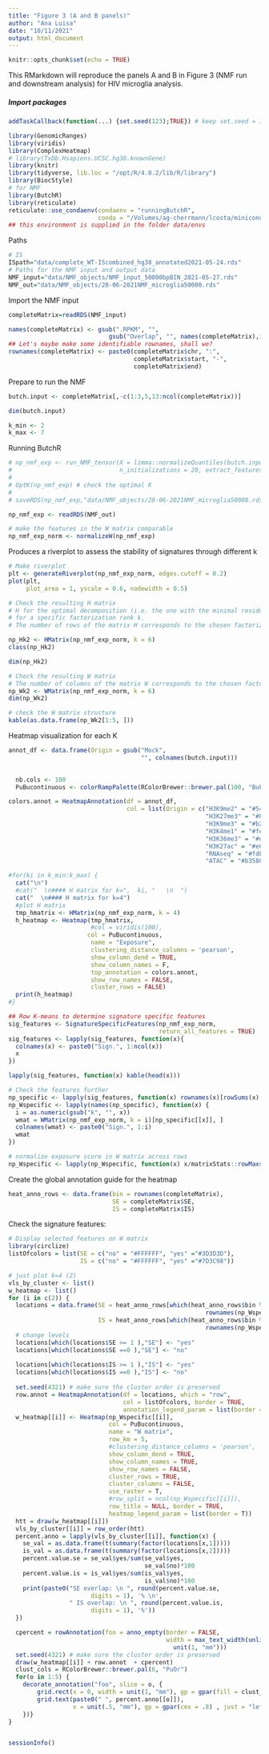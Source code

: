 ```yaml
---
title: "Figure 3 (A and B panels)"
author: "Ana Luisa"
date: "10/11/2021"
output: html_document
---
```


```r
knitr::opts_chunk$set(echo = TRUE)
```

This RMarkdown will reproduce the panels A and B in Figure 3 (NMF run and downstream analysis) for HIV microglia analysis. 


##### Import packages
```r
addTaskCallback(function(...) {set.seed(123);TRUE}) # keep set.seed = 123 in all functions

library(GenomicRanges)
library(viridis)
library(ComplexHeatmap)
# library(TxDb.Hsapiens.UCSC.hg38.knownGene)
library(knitr)
library(tidyverse, lib.loc = "/opt/R/4.0.2/lib/R/library")
library(BiocStyle)
# for NMF
library(ButchR)
library(reticulate)
reticulate::use_condaenv(condaenv = "runningButchR", 
                         conda = "/Volumes/ag-cherrmann/lcosta/miniconda/conda_curry/conda/bin/conda", required = TRUE)
## this environment is supplied in the folder data/envs
```

Paths   
```r
# IS
ISpath="data/complete_WT-IScombined_hg38_annotated2021-05-24.rds"
# Paths for the NMF input and output data
NMF_input="data/NMF_objects/NMF_input_50000bpBIN_2021-05-27.rds"
NMF_out="data/NMF_objects/28-06-2021NMF_microglia50000.rds"
```
  
Import the NMF input  
```r
completeMatrix=readRDS(NMF_input)

names(completeMatrix) <- gsub(".RPKM", "", 
                            gsub("Overlap", "", names(completeMatrix),ignore.case = T))
## Let's maybe make some identifiable rownames, shall we?
rownames(completeMatrix) <- paste0(completeMatrix$chr, ":",
                                   completeMatrix$start, "-",
                                   completeMatrix$end)
```

Prepare to run the NMF
```r
butch.input <- completeMatrix[,-c(1:3,5,13:ncol(completeMatrix))]

dim(butch.input)

k_min <- 2
k_max <- 7
```

Running ButchR  
```r
# np_nmf_exp <- run_NMF_tensor(X = limma::normalizeQuantiles(butch.input), ranks = k_min:k_max, method = "NMF", 
#                              n_initializations = 20, extract_features = TRUE)
# 
# OptK(np_nmf_exp) # check the optimal K
# 
# saveRDS(np_nmf_exp,"data/NMF_objects/28-06-2021NMF_microglia50000.rds")

np_nmf_exp <- readRDS(NMF_out)
```  

```r
# make the features in the W matrix comparable
np_nmf_exp_norm <- normalizeW(np_nmf_exp)
```

Produces a riverplot to assess the stability of signatures through different k 
```r
# Make riverplot
plt <- generateRiverplot(np_nmf_exp_norm, edges.cutoff = 0.2)
plot(plt, 
     plot_area = 1, yscale = 0.6, nodewidth = 0.5)
```

```r
# Check the resulting H matrix
# H for the optimal decomposition (i.e. the one with the minimal residual) 
# for a specific factorization rank k. 
# The number of rows of the matrix H corresponds to the chosen factorization rank.

np_Hk2 <- HMatrix(np_nmf_exp_norm, k = 6)
class(np_Hk2)

dim(np_Hk2)

# Check the resulting W matrix
# The number of columns of the matrix W corresponds to the chosen factorization rank.
np_Wk2 <- WMatrix(np_nmf_exp_norm, k = 6)
dim(np_Wk2)

# check the W matrix structure
kable(as.data.frame(np_Wk2[1:5, ]))
```



Heatmap visualization for each K
```r
annot_df <- data.frame(Origin = gsub("Mock",
                                     "", colnames(butch.input)))
                       

  nb.cols <- 100
  PuBucontinuous <- colorRampPalette(RColorBrewer::brewer.pal(100, "BuPu"))(nb.cols)

colors.annot = HeatmapAnnotation(df = annot_df, 
                                 col = list(Origin = c("H3K9me2" = "#542788", 
                                                       "H3K27me3" = "#8073ac",
                                                       "H3K9me3" = "#b2abd2",
                                                       "H3K4me1" = "#fee0b6",
                                                       "H3K36me3" = "#d8daeb",
                                                       "H3K27ac" = "#e08214",
                                                       "RNAseq" = "#fdb863",
                                                       "ATAC" = "#b35806")))

#for(ki in k_min:k_max) {
  cat("\n")
  #cat("  \n#### H matrix for k=",  ki, "   \n  ")
  cat("  \n#### H matrix for k=4")
  #plot H matrix
  tmp_hmatrix <- HMatrix(np_nmf_exp_norm, k = 4)
  h_heatmap <- Heatmap(tmp_hmatrix,
                       #col = viridis(100),
                      col = PuBucontinuous,
                       name = "Exposure",
                       clustering_distance_columns = 'pearson',
                       show_column_dend = TRUE,
                       show_column_names = F,
                       top_annotation = colors.annot,
                       show_row_names = FALSE,
                       cluster_rows = FALSE)
  print(h_heatmap)
#}
```
  
```r
## Row K-means to determine signature specific features
sig_features <- SignatureSpecificFeatures(np_nmf_exp_norm, 
                                          return_all_features = TRUE)
sig_features <- lapply(sig_features, function(x){
  colnames(x) <- paste0("Sign.", 1:ncol(x))
  x
})

lapply(sig_features, function(x) kable(head(x)))
```


```r
# Check the features further
np_specific <- lapply(sig_features, function(x) rownames(x)[rowSums(x) == 1])
np_Wspecific <- lapply(names(np_specific), function(x) {
  i = as.numeric(gsub("k", "", x))
  wmat = WMatrix(np_nmf_exp_norm, k = i)[np_specific[[x]], ]
  colnames(wmat) <- paste0("Sign.", 1:i)
  wmat
})

# normalize exposure score in W matrix across rows
np_Wspecific <- lapply(np_Wspecific, function(x) x/matrixStats::rowMaxs(x))
```
  
Create the global annotation guide for the heatmap
```r
heat_anno_rows <- data.frame(bin = rownames(completeMatrix),
                             SE = completeMatrix$SE,
                             IS = completeMatrix$IS)
```  
  
Check the signature features:
```r
# Display selected features on W matrix
library(circlize)
listOfcolors = list(SE = c("no" = "#FFFFFF", "yes" ="#3D3D3D"), 
                    IS = c("no" = "#FFFFFF", "yes" ="#7D3C98"))

# just plot k=4 (2)
vls_by_cluster <- list()
w_heatmap <- list()
for (i in c(2)) {
  locations = data.frame(SE = heat_anno_rows[which(heat_anno_rows$bin %in% 
                                                       rownames(np_Wspecific[[i]])),]$SE,
                         IS = heat_anno_rows[which(heat_anno_rows$bin %in% 
                                                       rownames(np_Wspecific[[i]])),]$IS)
  # change levels
  locations[which(locations$SE >= 1 ),"SE"] <- "yes"
  locations[which(locations$SE ==0 ),"SE"] <- "no"
  
  locations[which(locations$IS >= 1 ),"IS"] <- "yes"
  locations[which(locations$IS ==0 ),"IS"] <- "no"
  
  set.seed(4321) # make sure the cluster order is preserved
  row.annot = HeatmapAnnotation(df = locations, which = "row",
                                col = listOfcolors, border = TRUE, 
                                annotation_legend_param = list(border = T))
  w_heatmap[[i]] <- Heatmap(np_Wspecific[[i]], 
                            col = PuBucontinuous,
                            name = "W matrix",
                            row_km = 5,
                            #clustering_distance_columns = 'pearson',
                            show_column_dend = TRUE,
                            show_column_names = TRUE,
                            show_row_names = FALSE,
                            cluster_rows = TRUE,
                            cluster_columns = FALSE,
                            use_raster = T, 
                            #row_split = ncol(np_Wspecific[[i]]), 
                            row_title = NULL, border = TRUE, 
                            heatmap_legend_param = list(border = T))
  htt = draw(w_heatmap[[i]])
  vls_by_cluster[[i]] = row_order(htt)
  percent.anno = lapply(vls_by_cluster[[i]], function(x) {
    se_val = as.data.frame(t(summary(factor(locations[x,1]))))
    is_val = as.data.frame(t(summary(factor(locations[x,2]))))
    percent.value.se = se_val$yes/sum(se_val$yes,
                                      se_val$no)*100
    percent.value.is = is_val$yes/sum(is_val$yes,
                                      is_val$no)*100
    print(paste0("SE overlap: \n ", round(percent.value.se,
                       digits = 1), '% \n',
                 " IS overlap: \n ", round(percent.value.is,
                       digits = 1), '%'))
  })

  cpercent = rowAnnotation(foo = anno_empty(border = FALSE,
                                            width = max_text_width(unlist(percent.anno)) +
                                              unit(1, "mm")))
  set.seed(4321) # make sure the cluster order is preserved
  draw(w_heatmap[[i]] + row.annot  + cpercent)
  clust_cols = RColorBrewer::brewer.pal(6, "PuOr")
  for(o in 1:5) {
    decorate_annotation("foo", slice = o, {
        grid.rect(x = 0, width = unit(1, "mm"), gp = gpar(fill = clust_cols[o], col = NA), just = "left")
        grid.text(paste0(" ", percent.anno[[o]]),
                  x = unit(.5, "mm"), gp = gpar(cex = .8) , just = "left")
    })}
}
```  
  
```r

```



```r
sessionInfo()
```

